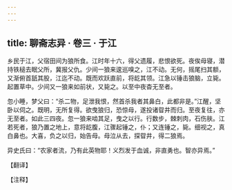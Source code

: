 ```yaml
---
---
---
```

title: 聊斋志异 · 卷三 · 于江
---

乡民于江，父宿田间为狼所食。江时年十六，得父遗履，悲恨欲死。夜俟母寝，潜持铁槌去眠父所，冀报父仇。少间一狼来逡巡嗅之，江不动。无何，摇尾扫其额，又渐俯首舐其股，江迄不动。既而欢跃直前，将龁其领。江急以锤击狼脑，立毙。起置草中。少间又一狼来如前状，又毙之。以至中夜杳无至者。

忽小睡，梦父曰：“杀二物，足泄我恨，然首杀我者其鼻白，此都非是。”江醒，坚卧以伺之。既明，无所复得。欲曳狼归，恐惊母，遂投诸眢井而归。至夜复往，亦无至者。如此三四夜。忽一狼来啮其足，曳之以行。行数步，棘刺肉，石伤肤。江若死者，狼乃置之地上，意将龁腹，江骤起锤之，仆；又连锤之，毙。细视之，真白鼻也。大喜，负之以归，始告母。母泣从去，探眢井，得二狼焉。

异史氏曰：“农家者流，乃有此英物耶！义烈发于血诚，非直勇也。智亦异焉。”

【翻译】

【注释】

